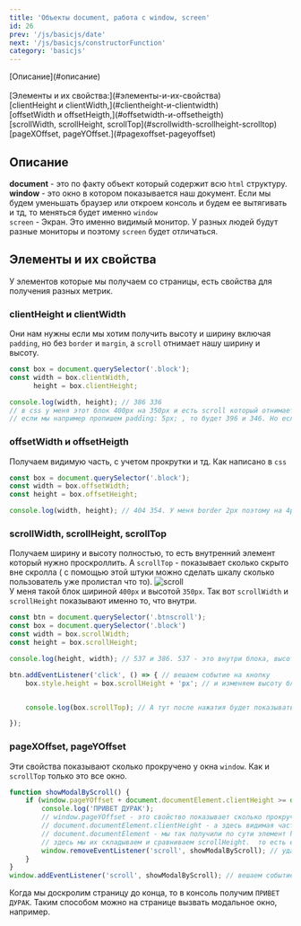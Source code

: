 ```yaml
---
title: 'Объекты document, работа с window, screen'
id: 26
prev: '/js/basicjs/date'
next: '/js/basicjs/constructorFunction'
category: 'basicjs'
---
```


<div className='tag_js'>[Описание](#описание)</div><br/>
<div className='tag_js'>[Элементы и их свойства:](#элементы-и-их-свойства)</div>
<div className='mini_tag_js'>[clientHeight и clientWidth,](#clientheight-и-clientwidth)</div>
<div className='mini_tag_js'>[offsetWidth и offsetHeigth,](#offsetwidth-и-offsetheigth)</div>
<div className='mini_tag_js'>[scrollWidth, scrollHeight, scrollTop](#scrollwidth-scrollheight-scrolltop)</div>
<div className='mini_tag_js'>[pageXOffset, pageYOffset.](#pagexoffset-pageyoffset)</div>


## Описание ##

<b>document</b> - это по факту объект который содержит всю `html` структуру.<br/>
<b>window</b> - это окно в котором показывается наш документ.
Если мы будем уменьшать браузер или откроем консоль и будем ее вытягивать и тд, то меняться будет именно `window`<br/>
`screen` - Экран. Это именно видимый монитор. У разных людей будут разные мониторы и поэтому `screen` будет отличаться.<br/>


## Элементы и их свойства ##
У элементов которые мы получаем со страницы, есть свойства для получения разных метрик.

### clientHeight и clientWidth ###
Они нам нужны если мы хотим получить высоту и ширину включая `padding`, но без `border` и `margin`, а `scroll` отнимает нашу ширину и высоту. 
```javaScript
const box = document.querySelector('.block');
const width = box.clientWidth,
      height = box.clientHeight;

console.log(width, height); // 386 336
// в css у меня этот блок 400px на 350px и есть scroll который отнимает 14px.
// если мы например пропишем padding: 5px; , то будет 396 и 346. Но если пропишем border или margin ничего не изменится.
```

### offsetWidth и offsetHeigth ###
Получаем видимую часть, с учетом прокрутки и тд. Как написано в `css` 
```javaScript
const box = document.querySelector('.block');
const width = box.offsetWidth;
const height = box.offsetHeight;

console.log(width, height); // 404 354. У меня border 2px поэтому на 4px больше с каждой стороны. Scroll при этом уже не отнимает px так как он учитывается.
```
### scrollWidth, scrollHeight, scrollTop ###
Получаем ширину и высоту полностью, то есть внутренний элемент который нужно проскроллить. А `scrollTop` - показывает сколько скрыто вне скролла ( с помощью этой штуки можно сделать шкалу сколько пользователь уже пролистал что то).
![scroll](https://github.com/Aquariids/Js-Ts-React-etc../blob/main/JavaScript/img/btnScroll.png)<br/>
У меня такой блок шириной `400px` и высотой `350px`. Так вот `scrollWidth` и `scrollHeight` показывают именно то, что внутри.
```javaScript
const btn = document.querySelector('.btnscroll');
const box = document.querySelector('.block')
const width = box.scrollWidth;
const height = box.scrollHeight;

console.log(height, width); // 537 и 386. 537 - это внутри блока, высота увеличилась из за текста внутри. 386 ширина, 14px забрал scroll

btn.addEventListener('click', () => { // вешаем событие на кнопку
    box.style.height = box.scrollHeight + 'px'; // и изменяем высоту блока при нажатии. немного раскрываем так сказать.


    console.log(box.scrollTop); // А тут после нажатия будет показывать сколько пикселей вверху осталось вне нашего поля зрения(сколько мы проскролили) 

});
```

### pageXOffset, pageYOffset ###
Эти свойства показывают сколько прокручено у окна `window`. Как и `scrollTop` только это все окно.
```javaScript
function showModalByScroll() {
    if (window.pageYOffset + document.documentElement.clientHeight >= document.documentElement.scrollHeight) {
        console.log('ПРИВЕТ ДУРАК');
        // window.pageYOffset - это свойство показывает сколько прокрученно у всего окна
        // document.documentElement.clientHeight - а здесь видимая часть всего html
        // document.documentElement - мы так получили по сути элемент html
        // здесь мы их складываем и сравниваем scrollHeight.  то есть если прокрученная часть окна и видимая совпадают с scrollHeight у всего html, значит мы прокрутили страницу до самого конца.
        window.removeEventListener('scroll', showModalByScroll); // удаляем обработчик
    }
}
window.addEventListener('scroll', showModalByScroll); // вешаем событие scroll На окно и передаем нашу функцию
```
Когда мы доскролим страницу до конца, то в консоль получим `ПРИВЕТ ДУРАК`. Таким способом можно на странице вызвать модальное окно, например.
